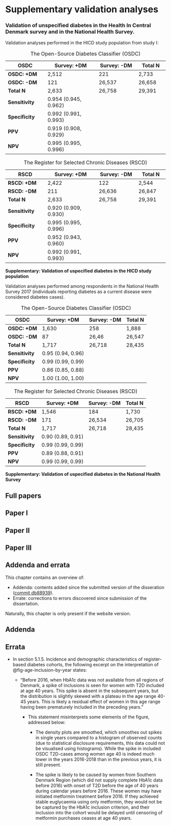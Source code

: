 # Supplementary validation analyses {#sec-nhs-validation}

### Validation of unspecified diabetes in the Health In Central Denmark survey and in the National Health Survey.

Validation analyses performed in the HICD study population from study I:

::: {#tbl-sup-dm-hicd layout-ncol="1"}
| **OSDC**        | **Survey: +DM**      | **Survey: -DM** | **Total N** |
|-----------------|----------------------|-----------------|-------------|
| **OSDC: +DM**   | 2,512                | 221             | 2,733       |
| **OSDC: -DM**   | 121                  | 26,537          | 26,658      |
| **Total N**     | 2,633                | 26,758          | 29,391      |
| **Sensitivity** | 0.954 (0.945, 0.962) |                 |             |
| **Specificity** | 0.992 (0.991, 0.993) |                 |             |
| **PPV**         | 0.919 (0.908, 0.929) |                 |             |
| **NPV**         | 0.995 (0.995, 0.996) |                 |             |

: The Open-Source Diabetes Classifier (OSDC)

| **RSCD**        | **Survey: +DM**      | **Survey: -DM** | **Total N** |
|-----------------|----------------------|-----------------|-------------|
| **RSCD: +DM**   | 2,422                | 122             | 2,544       |
| **RSCD: -DM**   | 211                  | 26,636          | 26,847      |
| **Total N**     | 2,633                | 26,758          | 29,391      |
| **Sensitivity** | 0.920 (0.909, 0.930) |                 |             |
| **Specificity** | 0.995 (0.995, 0.996) |                 |             |
| **PPV**         | 0.952 (0.943, 0.960) |                 |             |
| **NPV**         | 0.992 (0.991, 0.993) |                 |             |

: The Register for Selected Chronic Diseases (RSCD)

**Supplementary: Validation of uspecified diabetes in the HICD study population**
:::

Validation analyses performed among respondents in the National Health Survey 2017 (individuals reporting diabetes as a current disease were considered diabetes cases).

::: {#tbl-sup-dm-nhs layout-ncol="1"}
| **OSDC**        | **Survey: +DM**   | **Survey: -DM** | **Total N** |
|-----------------|-------------------|-----------------|-------------|
| **OSDC: +DM**   | 1,630             | 258             | 1,888       |
| **OSDC: -DM**   | 87                | 26,46           | 26,547      |
| **Total N**     | 1,717             | 26,718          | 28,435      |
| **Sensitivity** | 0.95 (0.94, 0.96) |                 |             |
| **Specificity** | 0.99 (0.99, 0.99) |                 |             |
| **PPV**         | 0.86 (0.85, 0.88) |                 |             |
| **NPV**         | 1.00 (1.00, 1.00) |                 |             |

: The Open-Source Diabetes Classifier (OSDC)

| **RSCD**        | **Survey: +DM**   | **Survey: -DM** | **Total N** |
|-----------------|-------------------|-----------------|-------------|
| **RSCD: +DM**   | 1,546             | 184             | 1,730       |
| **RSCD: -DM**   | 171               | 26,534          | 26,705      |
| **Total N**     | 1,717             | 26,718          | 28,435      |
| **Sensitivity** | 0.90 (0.89, 0.91) |                 |             |
| **Specificity** | 0.99 (0.99, 0.99) |                 |             |
| **PPV**         | 0.89 (0.88, 0.91) |                 |             |
| **NPV**         | 0.99 (0.99, 0.99) |                 |             |

: The Register for Selected Chronic Diseases (RSCD)

**Supplementary: Validation of uspecified diabetes in the National Health Survey**
:::

::: {.content-visible when-format="pdf"}
# Full papers {#sec-papers}

## Paper I

\newpage

## Paper II

\newpage

## Paper III
:::

::: {.content-visible when-format="html"}
# Addenda and errata

This chapter contains an overview of:

-   Addenda: contents added since the submitted version of the disseration ([commit db88939](https://github.com/Aastedet/dissertation/commit/db889394f613a8e0b034904f97a75e2d4e09da9c)).
-   Errate: corrections to errors discovered since submission of the dissertation.

Naturally, this chapter is only present if the website version.

## Addenda

## Errata

-   In section 5.1.5. Incidence and demographic characteristics of register-based diabetes cohorts, the following excerpt on the interpretation of @fig-age-inclusion-by-year states:
    -   "Before 2016, when HbA1c data was not available from all regions of Denmark, a spike of inclusions is seen for women with T2D included at age 40 years. This spike is absent in the subsequent years, but the distribution is slightly skewed with a plateau in the age range 40-45 years. This is likely a residual effect of women in this age range having been prematurely included in the preceding years."

        -   This statement misinterprets some elements of the figure, addressed below:

            -   The density plots are smoothed, which smoothes out spikes in single years compared to a histogram of observed counts (due to statistical disclosure requirements, this data could not be visualised using histograms). While the spike in included OSDC T2D-cases among women age 40 is indeed much lower in the years 2016-2018 than in the previous years, it is still present.

            -   The spike is likely to be caused by women from Southern Denmark Region (which did not supply complete HbA1c data before 2016) with onset of T2D before the age of 40 years during calendar years before 2016. These women may have initiated metformin treatment before 2016. If they achieved stable euglycaemia using only metformin, they would not be be captured by the HbA1c inclusion criterion, and their inclusion into the cohort would be delayed until censoring of metformin purchases ceases at age 40 years.
:::
